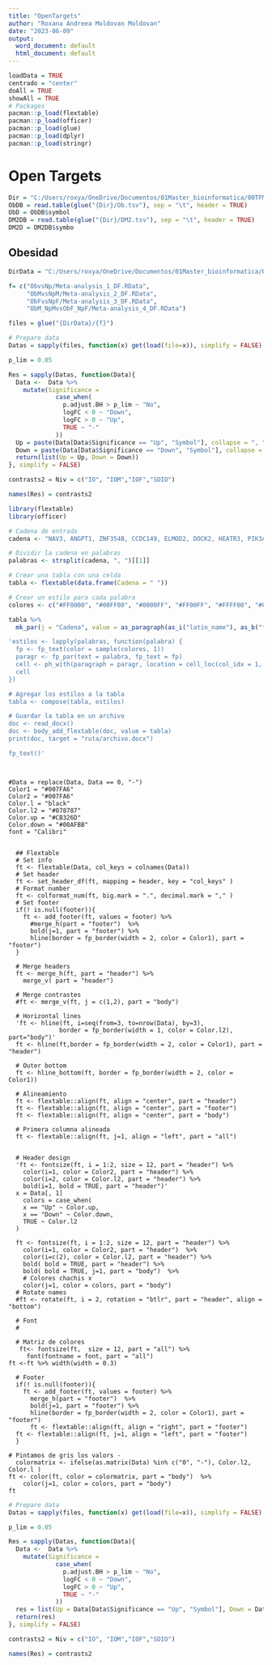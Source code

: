 ```yaml
---
title: "OpenTargets"
author: "Roxana Andreea Moldovan Moldovan"
date: "2023-06-09"
output:
  word_document: default
  html_document: default
---
```


```r
loadData = TRUE
centrado = "center"
doAll = TRUE
showAll = TRUE
# Packages
pacman::p_load(flextable)
pacman::p_load(officer)
pacman::p_load(glue) 
pacman::p_load(dplyr)
pacman::p_load(stringr) 
```

# Open Targets

```r
Dir = "C:/Users/roxya/OneDrive/Documentos/01Master_bioinformatica/00TFM/Git/T2D-Meta-Analysis/Data/OpenTargets"
ObDB = read.table(glue("{Dir}/Ob.tsv"), sep = "\t", header = TRUE) 
ObD = ObDB$symbol
DM2DB = read.table(glue("{Dir}/DM2.tsv"), sep = "\t", header = TRUE)
DM2D = DM2DB$symbo

```  


## Obesidad  

```r
DirData = "C:/Users/roxya/OneDrive/Documentos/01Master_bioinformatica/00TFM/Git/T2D-Meta-Analysis/Data/MA/Obesity"

f= c("ObvsNp/Meta-analysis_1_DF.RData", 
     "ObMvsNpM/Meta-analysis_2_DF.RData",
     "ObFvsNpF/Meta-analysis_3_DF.RData",
     "ObM_NpMvsObF_NpF/Meta-analysis_4_DF.RData")

files = glue("{DirData}/{f}")

```


```r
# Prepare data
Datas = sapply(files, function(x) get(load(file=x)), simplify = FALSE) 

p_lim = 0.05

Res = sapply(Datas, function(Data){
  Data <-  Data %>% 
    mutate(Significance = 
             case_when(
               p.adjust.BH > p_lim ~ "No",
               logFC < 0 ~ "Down",
               logFC > 0 ~ "Up",
               TRUE ~ "-"
             ))
  Up = paste(Data[Data$Significance == "Up", "Symbol"], collapse = ", ")
  Down = paste(Data[Data$Significance == "Down", "Symbol"], collapse = ", ")
  return(list(Up = Up, Down = Down))
}, simplify = FALSE)

contrasts2 = Niv = c("IO", "IOM","IOF","SDIO")

names(Res) = contrasts2
```  

```r
library(flextable)
library(officer)

# Cadena de entrada
cadena <- "NAV3, ANGPT1, ZNF354B, CCDC149, ELMOD2, DOCK2, HEATR3, PIK3AP1, PLA2G4C, ADCY7, FCER1G, NAGA, STAB1, ITGB2, CLCC1, SAMSN1, MS4A4A, AGTRAP, ARHGDIB, UCHL1, RNASET2, BTBD19, STIM1, ABCC5, NSMAF, SEPTIN9, DAB2, PRR14, TXNRD1, MARCHF1, FCGR2A, TTLL5, MAF, NSF, SPP1, ARMH3, CROCCP2, ALCAM, C3orf62, LILRB4, F2R, GAS6, CAPNS1, DDX5, AP2M1, CALM3, S100A11, CTSA, GRN, NPC2, ACTR1A, TPP1, CALU, CTSD, ANXA5, PEA15, HYOU1, PSAP, CCND2, PPT1, PSME3, ANXA1"

# Dividir la cadena en palabras
palabras <- strsplit(cadena, ", ")[[1]]

# Crear una tabla con una celda
tabla <- flextable(data.frame(Cadena = " "))

# Crear un estilo para cada palabra
colores <- c("#FF0000", "#00FF00", "#0000FF", "#FF00FF", "#FFFF00", "#00FFFF", "#FFA500")

tabla %>%
  mk_par(j = "Cadena", value = as_paragraph(as_i("latin_name"), as_b("french_name"), as_chunk("hello ", props = fp_text_default(color = "red"))))

'estilos <- lapply(palabras, function(palabra) {
  fp <- fp_text(color = sample(colores, 1))
  paragr <- fp_par(text = palabra, fp_text = fp)
  cell <- ph_with(paragraph = paragr, location = cell_loc(col_idx = 1, row_idx = 1))
  cell
})

# Agregar los estilos a la tabla
tabla <- compose(tabla, estilos)

# Guardar la tabla en un archivo
doc <- read_docx()
doc <- body_add_flextable(doc, value = tabla)
print(doc, target = "ruta/archivo.docx")

fp_text()'
```


```r

```  


``` 

#Data = replace(Data, Data == 0, "-")
Color1 = "#007FA6"
Color2 = "#007FA6" 
Color.l = "black" 
Color.l2 = "#878787"
Color.up = "#CB326D"
Color.down = "#00AFBB" 
font = "Calibri"
    
  
  ## Flextable
  # Set info
  ft <- flextable(Data, col_keys = colnames(Data))
  # Set header
  ft <- set_header_df(ft, mapping = header, key = "col_keys" )
  # Format number
  ft <- colformat_num(ft, big.mark = ".", decimal.mark = "," )
  # Set footer
  if(! is.null(footer)){
    ft <- add_footer(ft, values = footer) %>% 
      #merge_h(part = "footer")  %>% 
      bold(j=1, part = "footer") %>%
      hline(border = fp_border(width = 2, color = Color1), part = "footer")
  }
  
  # Merge headers
  ft <- merge_h(ft, part = "header") %>% 
    merge_v( part = "header")
  
  # Merge contrastes
  #ft <- merge_v(ft, j = c(1,2), part = "body")
  
  # Horizontal lines
  'ft <- hline(ft, i=seq(from=3, to=nrow(Data), by=3),
              border = fp_border(width = 1, color = Color.l2), part="body")'
  ft <- hline(ft,border = fp_border(width = 2, color = Color1), part = "header")
  
  # Outer bottom
  ft <- hline_bottom(ft, border = fp_border(width = 2, color = Color1))
  
  # Alineamiento
  ft <- flextable::align(ft, align = "center", part = "header")
  ft <- flextable::align(ft, align = "center", part = "footer")
  ft <- flextable::align(ft, align = "center", part = "body")
  
  # Primera columna alineada
  ft <- flextable::align(ft, j=1, align = "left", part = "all")
  
  
  # Header design
  'ft <- fontsize(ft, i = 1:2, size = 12, part = "header") %>%
    color(i=1, color = Color2, part = "header") %>%
    color(i=2, color = Color.l2, part = "header") %>%
    bold(i=1, bold = TRUE, part = "header")'
  x = Data[, 1]
    colors = case_when(
    x == "Up" ~ Color.up,
    x == "Down" ~ Color.down,
    TRUE ~ Color.l2
  )
  
  ft <- fontsize(ft, i = 1:2, size = 12, part = "header") %>%
    color(i=1, color = Color2, part = "header")  %>%
    color(i=c(2), color = Color.l2, part = "header") %>%
    bold( bold = TRUE, part = "header") %>%
    bold( bold = TRUE, j=1, part = "body")  %>%
    # Colores chachis x
    color(j=1, color = colors, part = "body")
  # Rotate names
  #ft <- rotate(ft, i = 2, rotation = "btlr", part = "header", align = "bottom")
  
  # Font
  #
  
  # Matriz de colores
   ft<- fontsize(ft,  size = 12, part = "all") %>%
     font(fontname = font, part = "all")
ft <-ft %>% width(width = 0.3)

  # Footer
  if(! is.null(footer)){
    ft <- add_footer(ft, values = footer) %>% 
      merge_h(part = "footer")  %>% 
      bold(j=1, part = "footer") %>%
      hline(border = fp_border(width = 2, color = Color1), part = "footer")
      ft <- flextable::align(ft, align = "right", part = "footer")
  ft <- flextable::align(ft, j=1, align = "left", part = "footer")
  }

# Pintamos de gris los valors -
  colormatrix <- ifelse(as.matrix(Data) %in% c("0", "-"), Color.l2, Color.l )
ft <- color(ft, color = colormatrix, part = "body")  %>%
    color(j=1, color = colors, part = "body")
ft
```



```r
# Prepare data
Datas = sapply(files, function(x) get(load(file=x)), simplify = FALSE) 

p_lim = 0.05

Res = sapply(Datas, function(Data){
  Data <-  Data %>% 
    mutate(Significance = 
             case_when(
               p.adjust.BH > p_lim ~ "No",
               logFC < 0 ~ "Down",
               logFC > 0 ~ "Up",
               TRUE ~ "-"
             ))
  res = list(Up = Data[Data$Significance == "Up", "Symbol"], Down = Data[Data$Significance == "Down", "Symbol"])
  return(res)
}, simplify = FALSE)

contrasts2 = Niv = c("IO", "IOM","IOF","SDIO")

names(Res) = contrasts2
```  